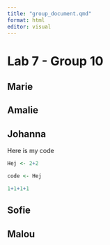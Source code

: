 ```yaml
---
title: "group_document.qmd"
format: html
editor: visual
---
```


# Lab 7 - Group 10

## Marie

## Amalie

## Johanna

Here is my code

```r
Hej <- 2+2
```

```r
code <- Hej
```

```r
1+1+1+1

```

## Sofie

## Malou
